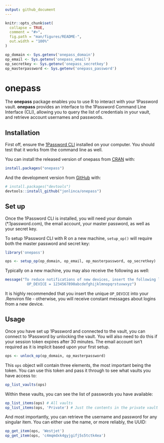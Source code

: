```yaml
---
output: github_document
---
```


<!-- README.md is generated from README.Rmd. Please edit that file -->

```r
knitr::opts_chunk$set(
  collapse = TRUE,
  comment = "#>",
  fig.path = "man/figures/README-",
  out.width = "100%"
)

op_domain <- Sys.getenv('onepass_domain')
op_email <- Sys.getenv('onepass_email')
op_secretkey <- Sys.getenv('onepass_secretkey')
op_masterpassword <- Sys.getenv('onepass_password')
```

# onepass

<!-- badges: start -->
<!-- badges: end -->

The **onepass** package enables you to use R to interact with your 1Password vault. **onepass** provides an interface to the 1Password Command Line Interface (CLI), allowing you to query the list of credentials in your vault, and retrieve account usernames and passwords.

## Installation

First off, ensure the [1Password CLI](https://1password.com/downloads/command-line/) installed on your computer. You should test that it works from the command line as well.

You can install the released version of onepass from [CRAN](https://CRAN.R-project.org) with:

```r
install.packages("onepass")
```

And the development version from [GitHub](https://github.com/) with:

```r
# install.packages("devtools")
devtools::install_github("jonlinca/onepass")
```

## Set up

Once the 1Password CLI is installed, you will need your domain (*.1password.com), the email account, your master password, as well as your secret key. 

To setup 1Password CLI with R on a new machine, `setup_op()` will require both the master password and secret key:

```r
library('onepass')

ops <- setup_op(op_domain, op_email, op_masterpassword, op_secretkey) 
```

Typically on a new machine, you may also receive the following as well:

```r
message("To reduce notifications of new devices, insert the following line into the \nRenviron file (usethis::edit_r_environ() or edit .Renviron):
          OP_DEVICE = 1234567890abcdefghijklmnopqrstuvwxyz")
```

It is highly recommended that you insert the unique `OP_DEVICE` into your .Renviron file - otherwise, you will receive constant messages about logins from a new device.

## Usage

Once you have set up 1Password and connected to the vault, you can connect to 1Password by unlocking the vault. You will also need to do this if your session token expires after 30 minutes. The email account isn't required as it is implicit based upon your first setup.

```r
ops <- unlock_op(op_domain, op_masterpassword)
```

This `ops` object will contain three elements, the most important being the token. You can use this token and pass it through to see what vaults you have access to:

```r
op_list_vaults(ops)
```

Within these vaults, you can see the list of passwords you have available:

```r
op_list_items(ops) # All vaults
op_list_items(ops, 'Private') # Just the contents in the private vault
```

And most importantly, you can retrieve the username and password for any singular item. You can either use the name, or more reliably, the UUID:

```r
op_get_item(ops, 'Westjet')
op_get_item(ops, 'c4mqmdxk4gyjgifj5s5tctk4ea')
```
